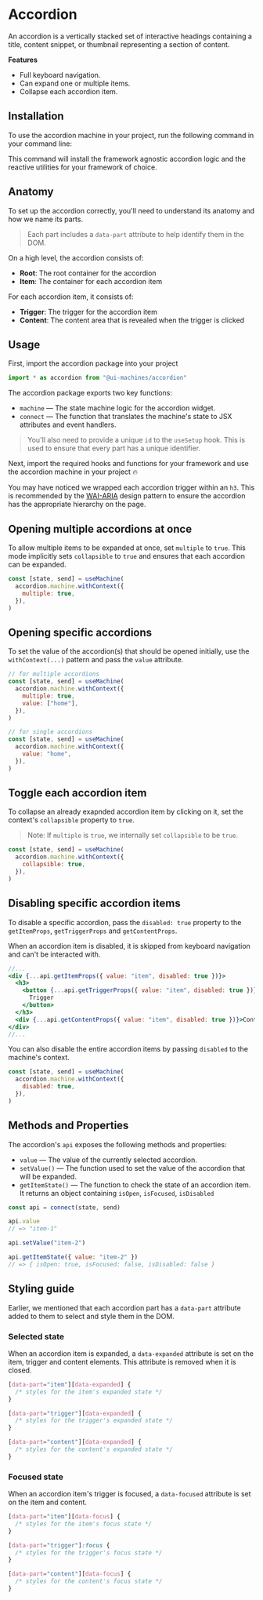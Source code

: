 # Accordion

An accordion is a vertically stacked set of interactive headings containing a
title, content snippet, or thumbnail representing a section of content.

<Showcase id="Accordion" />

**Features**

- Full keyboard navigation.
- Can expand one or multiple items.
- Collapse each accordion item.

## Installation

To use the accordion machine in your project, run the following command in your
command line:

<CodeSnippet id="accordion/installation.mdx" />

This command will install the framework agnostic accordion logic and the
reactive utilities for your framework of choice.

## Anatomy

To set up the accordion correctly, you'll need to understand its anatomy and how
we name its parts.

> Each part includes a `data-part` attribute to help identify them in the DOM.

On a high level, the accordion consists of:

- **Root**: The root container for the accordion
- **Item**: The container for each accordion item

For each accordion item, it consists of:

- **Trigger**: The trigger for the accordion item
- **Content**: The content area that is revealed when the trigger is clicked

## Usage

First, import the accordion package into your project

```jsx
import * as accordion from "@ui-machines/accordion"
```

The accordion package exports two key functions:

- `machine` — The state machine logic for the accordion widget.
- `connect` — The function that translates the machine's state to JSX attributes
  and event handlers.

> You'll also need to provide a unique `id` to the `useSetup` hook. This is used
> to ensure that every part has a unique identifier.

Next, import the required hooks and functions for your framework and use the
accordion machine in your project 🔥

<CodeSnippet id="accordion/usage.mdx" />

You may have noticed we wrapped each accordion trigger within an `h3`. This is
recommended by the
[WAI-ARIA](https://www.w3.org/TR/wai-aria-practices-1.1/#wai-aria-roles-states-and-properties)
design pattern to ensure the accordion has the appropriate hierarchy on the
page.

## Opening multiple accordions at once

To allow multiple items to be expanded at once, set `multiple` to `true`. This
mode implicitly sets `collapsible` to `true` and ensures that each accordion can
be expanded.

```jsx {3}
const [state, send] = useMachine(
  accordion.machine.withContext({
    multiple: true,
  }),
)
```

## Opening specific accordions

To set the value of the accordion(s) that should be opened initially, use the
`withContext(...)` pattern and pass the `value` attribute.

```jsx {4,5,12}
// for multiple accordions
const [state, send] = useMachine(
  accordion.machine.withContext({
    multiple: true,
    value: ["home"],
  }),
)

// for single accordions
const [state, send] = useMachine(
  accordion.machine.withContext({
    value: "home",
  }),
)
```

## Toggle each accordion item

To collapse an already exapnded accordion item by clicking on it, set the
context's `collapsible` property to `true`.

> Note: If `multiple` is `true`, we internally set `collapsible` to be `true`.

```jsx {3}
const [state, send] = useMachine(
  accordion.machine.withContext({
    collapsible: true,
  }),
)
```

## Disabling specific accordion items

To disable a specific accordion, pass the `disabled: true` property to the
`getItemProps`, `getTriggerProps` and `getContentProps`.

When an accordion item is disabled, it is skipped from keyboard navigation and
can't be interacted with.

```jsx
//...
<div {...api.getItemProps({ value: "item", disabled: true })}>
  <h3>
    <button {...api.getTriggerProps({ value: "item", disabled: true })}>
      Trigger
    </button>
  </h3>
  <div {...api.getContentProps({ value: "item", disabled: true })}>Content</div>
</div>
//...
```

You can also disable the entire accordion items by passing `disabled` to the
machine's context.

```jsx {3}
const [state, send] = useMachine(
  accordion.machine.withContext({
    disabled: true,
  }),
)
```

## Methods and Properties

The accordion's `api` exposes the following methods and properties:

- `value` — The value of the currently selected accordion.
- `setValue()` — The function used to set the value of the accordion that will
  be expanded.
- `getItemState()` — The function to check the state of an accordion item. It
  returns an object containing `isOpen`, `isFocused`, `isDisabled`

```jsx
const api = connect(state, send)

api.value
// => "item-1"

api.setValue("item-2")

api.getItemState({ value: "item-2" })
// => { isOpen: true, isFocused: false, isDisabled: false }
```

## Styling guide

Earlier, we mentioned that each accordion part has a `data-part` attribute added
to them to select and style them in the DOM.

### Selected state

When an accordion item is expanded, a `data-expanded` attribute is set on the
item, trigger and content elements. This attribute is removed when it is closed.

```css
[data-part="item"][data-expanded] {
  /* styles for the item's expanded state */
}

[data-part="trigger"][data-expanded] {
  /* styles for the trigger's expanded state */
}

[data-part="content"][data-expanded] {
  /* styles for the content's expanded state */
}
```

### Focused state

When an accordion item's trigger is focused, a `data-focused` attribute is set
on the item and content.

```css
[data-part="item"][data-focus] {
  /* styles for the item's focus state */
}

[data-part="trigger"]:focus {
  /* styles for the trigger's focus state */
}

[data-part="content"][data-focus] {
  /* styles for the content's focus state */
}
```
